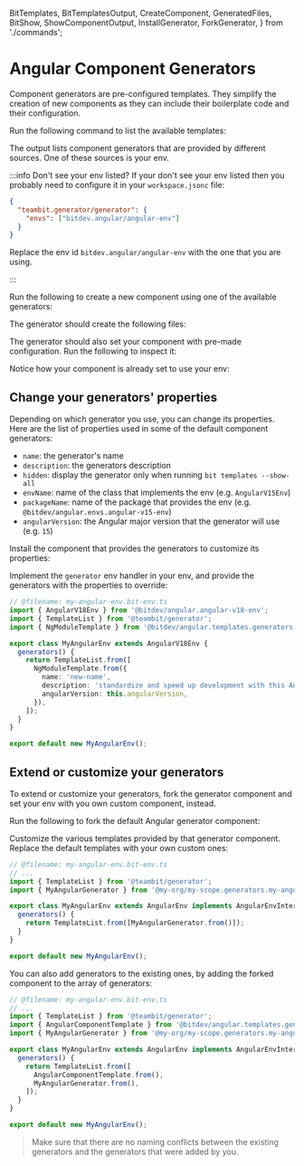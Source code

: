   BitTemplates,
  BitTemplatesOutput,
  CreateComponent,
  GeneratedFiles,
  BitShow,
  ShowComponentOutput,
  InstallGenerator,
  ForkGenerator,
} from './commands';

# Angular Component Generators

Component generators are pre-configured templates. They simplify the creation of new components as
they can include their boilerplate code and their configuration.

Run the following command to list the available templates:

<BitTemplates />

The output lists component generators that are provided by different sources. One of these sources is your env.

<BitTemplatesOutput />

:::info Don't see your env listed?
If your don't see your env listed then you probably need to configure it in your `workspace.jsonc`
file:

```json
{
  "teambit.generator/generator": {
    "envs": ["bitdev.angular/angular-env"]
  }
}
```

Replace the env id `bitdev.angular/angular-env` with the one that you are using.

:::

Run the following to create a new component using one of the available generators:

<CreateComponent />

The generator should create the following files:

<GeneratedFiles />

The generator should also set your component with pre-made configuration.
Run the following to inspect it:

<BitShow />

Notice how your component is already set to use your env:

<ShowComponentOutput />

## Change your generators' properties

Depending on which generator you use, you can change its properties. Here are the list of properties
used in some of the default component generators:

- `name`: the generator's name
- `description`: the generators description
- `hidden`: display the generator only when running `bit templates --show-all`
- `envName`: name of the class that implements the env (e.g. `AngularV15Env`)
- `packageName`: name of the package that provides the env (e.g. `@bitdev/angular.envs.angular-v15-env`)
- `angularVersion`: the Angular major version that the generator will use (e.g. `15`)

Install the component that provides the generators to customize its properties:

<InstallGenerator />

Implement the `generator` env handler in your env, and provide the generators with the properties to override:

```ts
// @filename: my-angular-env.bit-env.ts
import { AngularV18Env } from '@bitdev/angular.angular-v18-env';
import { TemplateList } from '@teambit/generator';
import { NgModuleTemplate } from '@bitdev/angular.templates.generators';

export class MyAngularEnv extends AngularV18Env {
  generators() {
    return TemplateList.from([
      NgModuleTemplate.from({
        name: 'new-name',
        description: 'standardize and speed up development with this Angular template',
        angularVersion: this.angularVersion,
      }),
    ]);
  }
}

export default new MyAngularEnv();
```

## Extend or customize your generators

To extend or customize your generators, fork the generator component and set your env with you own custom component, instead.

Run the following to fork the default Angular generator component:

<ForkGenerator />

Customize the various templates provided by that generator component.
Replace the default templates with your own custom ones:

```ts
// @filename: my-angular-env.bit-env.ts
// ...
import { TemplateList } from '@teambit/generator';
import { MyAngularGenerator } from '@my-org/my-scope.generators.my-angular-generators';

export class MyAngularEnv extends AngularEnv implements AngularEnvInterface {
  generators() {
    return TemplateList.from([MyAngularGenerator.from()]);
  }
}

export default new MyAngularEnv();
```

You can also add generators to the existing ones, by adding the forked component to the array of generators:

```ts
// @filename: my-angular-env.bit-env.ts
// ...
import { TemplateList } from '@teambit/generator';
import { AngularComponentTemplate } from '@bitdev/angular.templates.generators';
import { MyAngularGenerator } from '@my-org/my-scope.generators.my-angular-generators';

export class MyAngularEnv extends AngularEnv implements AngularEnvInterface {
  generators() {
    return TemplateList.from([
      AngularComponentTemplate.from(),
      MyAngularGenerator.from(),
    ]);
  }
}

export default new MyAngularEnv();
```

> Make sure that there are no naming conflicts between the existing generators and the generators that were added by you.
